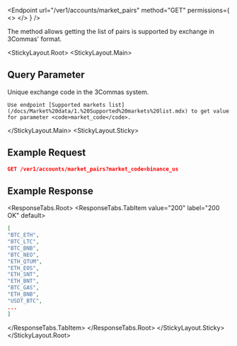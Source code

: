 
<Endpoint
  url="/ver1/accounts/market_pairs"
  method="GET"
  permissions={
    <>
      <Permission title="Permission" description="NONE" />
      <Permission title="Security" description="NONE" />
    </>
  }
/>

 The method allows getting the list of pairs is supported by exchange in 3Commas' format.


<StickyLayout.Root>
   <StickyLayout.Main>

## Query Parameter

<ApiParam name='market_code' type='integer' id="market_code" required>
    Unique exchange code in the 3Commas system.
    
    Use endpoint [Supported markets list](/docs/Market%20data/1.%20Supported%20markets%20list.mdx) to get value for parameter <code>market_code</code>.
</ApiParam>

</StickyLayout.Main>
   <StickyLayout.Sticky>
   
## Example Request

```json
GET /ver1/accounts/market_pairs?market_code=binance_us
```

## Example Response
<ResponseTabs.Root>
      <ResponseTabs.TabItem value="200" label="200 OK" default>

```json
[
"BTC_ETH",
"BTC_LTC",
"BTC_BNB",
"BTC_NEO",
"ETH_QTUM",
"ETH_EOS",
"ETH_SNT",
"ETH_BNT",
"BTC_GAS",
"ETH_BNB",
"USDT_BTC",
...
]
```
   </ResponseTabs.TabItem>
  </ResponseTabs.Root>
</StickyLayout.Sticky>
</StickyLayout.Root>
